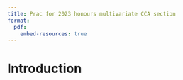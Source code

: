 ```yaml
---
title: Prac for 2023 honours multivariate CCA section
format:
  pdf:
    embed-resources: true
---
```


# Introduction

